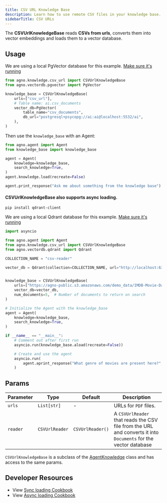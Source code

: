 ```yaml
---
title: CSV URL Knowledge Base
description: Learn how to use remote CSV files in your knowledge base.
sidebarTitle: CSV URLs
---
```


The **CSVUrlKnowledgeBase** reads **CSVs from urls**, converts them into vector embeddings and loads them to a vector database.

## Usage

<Note>

We are using a local PgVector database for this example. [Make sure it's running](https://docs.agno.com/vectordb/pgvector)

</Note>

```python knowledge_base.py
from agno.knowledge.csv_url import CSVUrlKnowledgeBase
from agno.vectordb.pgvector import PgVector

knowledge_base = CSVUrlKnowledgeBase(
    urls=["csv_url"],
    # Table name: ai.csv_documents
    vector_db=PgVector(
        table_name="csv_documents",
        db_url="postgresql+psycopg://ai:ai@localhost:5532/ai",
    ),
)
```

Then use the `knowledge_base` with an Agent:

```python agent.py
from agno.agent import Agent
from knowledge_base import knowledge_base

agent = Agent(
    knowledge=knowledge_base,
    search_knowledge=True,
)
agent.knowledge.load(recreate=False)

agent.print_response("Ask me about something from the knowledge base")
```

#### CSVUrlKnowledgeBase also supports async loading.

```shell
pip install qdrant-client
```
We are using a local Qdrant database for this example. [Make sure it's running](https://docs.agno.com/vectordb/qdrant)

```python async_knowledge_base.py
import asyncio

from agno.agent import Agent
from agno.knowledge.csv_url import CSVUrlKnowledgeBase
from agno.vectordb.qdrant import Qdrant

COLLECTION_NAME = "csv-reader"

vector_db = Qdrant(collection=COLLECTION_NAME, url="http://localhost:6333")


knowledge_base = CSVUrlKnowledgeBase(
    urls=["https://agno-public.s3.amazonaws.com/demo_data/IMDB-Movie-Data.csv"],
    vector_db=vector_db,
    num_documents=5,  # Number of documents to return on search
)

# Initialize the Agent with the knowledge_base
agent = Agent(
    knowledge=knowledge_base,
    search_knowledge=True,
)

if __name__ == "__main__":
    # Comment out after first run
    asyncio.run(knowledge_base.aload(recreate=False))

    # Create and use the agent
    asyncio.run(
        agent.aprint_response("What genre of movies are present here?", markdown=True)
    )
```

## Params

| Parameter | Type           | Default          | Description                                                                                                    |
| --------- | -------------- | ---------------- | -------------------------------------------------------------------------------------------------------------- |
| `urls`    | `List[str]`    | -                | URLs for `PDF` files.                                                                                          |
| `reader`  | `CSVUrlReader` | `CSVUrlReader()` | A `CSVUrlReader` that reads the CSV file from the URL and converts it into `Documents` for the vector database |

`CSVUrlKnowledgeBase` is a subclass of the [AgentKnowledge](/reference/knowledge/base) class and has access to the same params.

## Developer Resources

- View [Sync loading Cookbook](https://github.com/agno-agi/agno/tree/v2.0/cookbook/agent_concepts/knowledge/csv_url_kb.py)
- View [Async loading Cookbook](https://github.com/agno-agi/agno/tree/v2.0/cookbook/agent_concepts/knowledge/csv_url_kb_async.py)